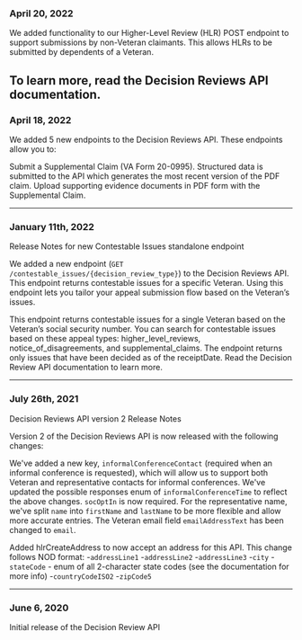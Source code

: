 ### April 20, 2022
We added functionality to our Higher-Level Review (HLR) POST endpoint to support submissions by non-Veteran claimants. This allows HLRs to be submitted by dependents of a Veteran.

To learn more, read the Decision Reviews API documentation. 
---

### April 18, 2022 
We added 5 new endpoints to the Decision Reviews API. These endpoints allow you to: 

Submit a Supplemental Claim (VA Form 20-0995). Structured data is submitted to the API which generates the most recent version of the PDF claim. 
Upload supporting evidence documents in PDF form with the Supplemental Claim. 

---

### January 11th, 2022
Release Notes for new Contestable Issues standalone endpoint

We added a new endpoint (`GET /contestable_issues/{decision_review_type}`) to the Decision Reviews API. This endpoint returns contestable issues for a specific Veteran. Using this endpoint lets you tailor your appeal submission flow based on the Veteran’s issues. 

This endpoint returns contestable issues for a single Veteran based on the Veteran’s social security number.
You can search for contestable issues based on these appeal types: higher_level_reviews, notice_of_disagreements, and supplemental_claims. 
The endpoint returns only issues that have been decided as of the receiptDate. 
Read the Decision Review API documentation to learn more.

---

### July 26th, 2021
Decision Reviews API version 2 Release Notes

Version 2 of the Decision Reviews API is now released with the following changes:

We've added a new key, `informalConferenceContact` (required when an informal conference is requested), which will allow us to support both Veteran and representative contacts for informal conferences.
We've updated the possible responses enum of `informalConferenceTime` to reflect the above  changes.
`socOptIn` is now required.
For the representative name, we've split `name` into `firstName` and `lastName` to be more flexible and allow more accurate entries.
The Veteran email field `emailAddressText` has been changed to `email`.

Added hlrCreateAddress to now accept an address for this API. This change follows NOD format:
-`addressLine1`
-`addressLine2`
-`addressLine3`
-`city`
-`stateCode` - enum of all 2-character state codes (see the documentation for more info)
-`countryCodeISO2`
-`zipCode5`

---

### June 6, 2020
Initial release of the Decision Review API


